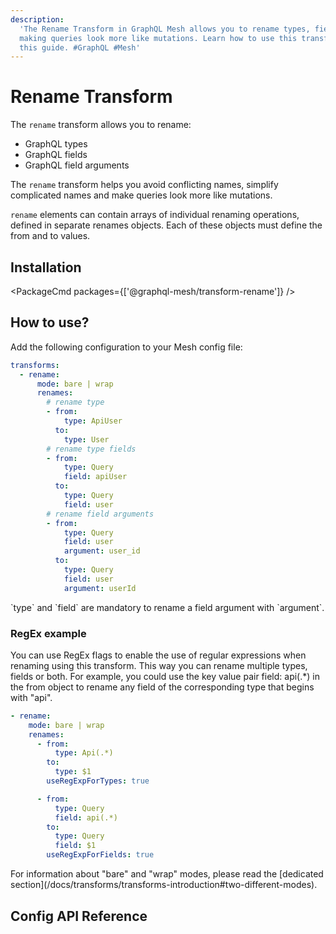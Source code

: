 ```yaml
---
description:
  'The Rename Transform in GraphQL Mesh allows you to rename types, fields, and field arguments,
  making queries look more like mutations. Learn how to use this transform and its RegEx feature in
  this guide. #GraphQL #Mesh'
---
```



# Rename Transform

The `rename` transform allows you to rename:

- GraphQL types
- GraphQL fields
- GraphQL field arguments

The `rename` transform helps you avoid conflicting names, simplify complicated names and make
queries look more like mutations.

`rename` elements can contain arrays of individual renaming operations, defined in separate renames
objects. Each of these objects must define the from and to values.

## Installation

<PackageCmd packages={['@graphql-mesh/transform-rename']} />

## How to use?

Add the following configuration to your Mesh config file:

```yaml filename=".meshrc.yaml"
transforms:
  - rename:
      mode: bare | wrap
      renames:
        # rename type
        - from:
            type: ApiUser
          to:
            type: User
        # rename type fields
        - from:
            type: Query
            field: apiUser
          to:
            type: Query
            field: user
        # rename field arguments
        - from:
            type: Query
            field: user
            argument: user_id
          to:
            type: Query
            field: user
            argument: userId
```

<Callout type="warning" emoji="⚠️">
  `type` and `field` are mandatory to rename a field argument with `argument`.
</Callout>

### RegEx example

You can use RegEx flags to enable the use of regular expressions when renaming using this transform.
This way you can rename multiple types, fields or both. For example, you could use the key value
pair field: api(.\*) in the from object to rename any field of the corresponding type that begins
with "api".

```yaml filename=".meshrc.yaml"
- rename:
    mode: bare | wrap
    renames:
      - from:
          type: Api(.*)
        to:
          type: $1
        useRegExpForTypes: true

      - from:
          type: Query
          field: api(.*)
        to:
          type: Query
          field: $1
        useRegExpForFields: true
```

<Callout>
  For information about "bare" and "wrap" modes, please read the [dedicated
  section](/docs/transforms/transforms-introduction#two-different-modes).
</Callout>

## Config API Reference


<API />
